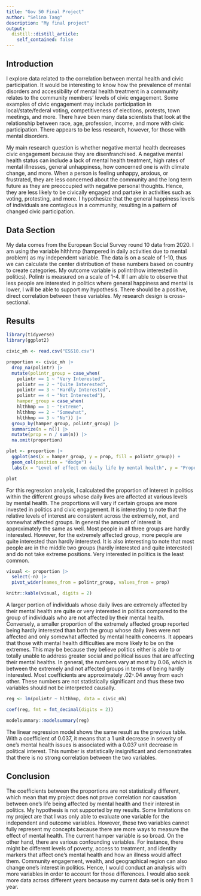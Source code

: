 ```yaml
---
title: "Gov 50 Final Project"
author: "Selina Tang"
description: "My final project"
output:
  distill::distill_article:
    self_contained: false
---
```




## Introduction

I explore data related to the correlation between mental health and civic participation. It would be interesting to know how the prevalence of mental disorders and accessibility of mental health treatment in a community relates to the community members' levels of civic engagement. Some examples of civic engagement may include participation in local/state/federal voting, competitiveness of elections, protests, town meetings, and more. There have been many data scientists that look at the relationship between race, age, profession, income, and more with civic participation. There appears to be less research, however, for those with mental disorders. 

My main research question is whether negative mental health decreases civic engagement because they are disenfranchised. A negative mental health status can include a lack of mental health treatment, high rates of mental illnesses, general unhappiness, how concerned one is with climate change, and more. When a person is feeling unhappy, anxious, or frustrated, they are less concerned about the community and the long term future as they are preoccupied with negative personal thoughts. Hence, they are less likely to be civically engaged and partake in activities such as voting, protesting, and more. I hypothesize that the general happiness levels of individuals are contagious in a community, resulting in a pattern of changed civic participation. 


## Data Section

My data comes from the European Social Survey round 10 data from 2020. I am using the variable hlthhmp (hampered in daily activities due to mental problem) as my independent variable. The data is on a scale of 1-10, thus we can calculate the center distribution of these numbers based on country to create categories. My outcome variable is polintr(how interested in politics). Polintr is measured on a scale of 1-4. If I am able to observe that less people are interested in politics where general happiness and mental is lower, I will be able to support my hypothesis. There should be a positive, direct correlation between these variables. My research design is cross-sectional. 

## Results

```r
library(tidyverse)
library(ggplot2)

civic_mh <- read.csv("ESS10.csv")

proportion <- civic_mh |>
  drop_na(polintr) |>
  mutate(polintr_group = case_when(
    polintr == 1 ~ "Very Interested",
    polintr == 2 ~ "Quite Interested",
    polintr == 3 ~ "Hardly Interested",
    polintr == 4 ~ "Not Interested"), 
    hamper_group = case_when(
    hlthhmp == 1 ~ "Extreme",
    hlthhmp == 2 ~ "Somewhat",
    hlthhmp == 3 ~ "No")) |> 
  group_by(hamper_group, polintr_group) |>
  summarize(n = n()) |>
  mutate(prop = n / sum(n)) |>
  na.omit(proportion) 

plot <- proportion |>
  ggplot(aes(x = hamper_group, y = prop, fill = polintr_group)) + 
  geom_col(position = "dodge") + 
  labs(x = "Level of effect on daily life by mental health", y = "Proportion") 

plot
```

For this regression analysis, I calculated the proportion of interest in politics within the different groups whose daily lives are affected at various levels by mental health. The proportions will vary if certain groups are more invested in politics and civic engagement. It is interesting to note that the relative levels of interest are consistent across the extremely, not, and somewhat affected groups. In general the amount of interest is approximately the same as well. Most people in all three groups are hardly interested. However, for the extremely affected group, more people are quite interested than hardly interested. It is also interesting to note that most people are in the middle two groups (hardly interested and quite interested) and do not take extreme positions. Very interested in politics is the least common. 

```r
visual <- proportion |>
  select(-n) |>
  pivot_wider(names_from = polintr_group, values_from = prop) 

knitr::kable(visual, digits = 2)
```


A larger portion of individuals whose daily lives are extremely affected by their mental health are quite or very interested in politics compared to the group of individuals who are not affected by their mental health. Conversely, a smaller proportion of the extremely affected group reported being hardly interested than both the group whose daily lives were not affected and only somewhat affected by mental health concerns. It appears that those with mental health difficulties are more likely to be on the extremes. This may be because they believe politics either is able to or totally unable to address greater social and political issues that are affecting their mental healths. In general, the numbers vary at most by 0.06, which is between the extremely and not affected groups in terms of being hardly interested. Most coefficients are approximately .02-.04 away from each other. These numbers are not statistically significant and thus these two variables should not be interpreted causally. 

```r
reg <- lm(polintr ~ hlthhmp, data = civic_mh)

coef(reg, fmt = fmt_decimal(digits = 2))

modelsummary::modelsummary(reg)
```
The linear regression model shows the same result as the previous table. With a coefficient of 0.037, it means that a 1 unit decrease in severity of one's mental health issues is associated with a 0.037 unit decrease in political interest. This number is statistically insignificant and demonstrates that there is no strong correlation between the two variables. 


## Conclusion

The coefficients between the proportions are not statistically different, which mean that my project does not prove correlation nor causation between one's life being affected by mental health and their interest in politics. My hypothesis is not supported by my results. Some limitations on my project are that I was only able to evaluate one variable for the independent and outcome variables. However, these two variables cannot fully represent my concepts because there are more ways to measure the effect of mental health. The current hamper variable is so broad. On the other hand, there are various confounding variables. For instance, there might be different levels of poverty, access to treatment, and identity markers that affect one's mental health and how an illness would affect them. Community engagement, wealth, and geographical region can also change one's interest in politics. Hence, I would conduct an analysis with more variables in order to account for those differences. I would also seek more data across different years because my current data set is only from 1 year. 




